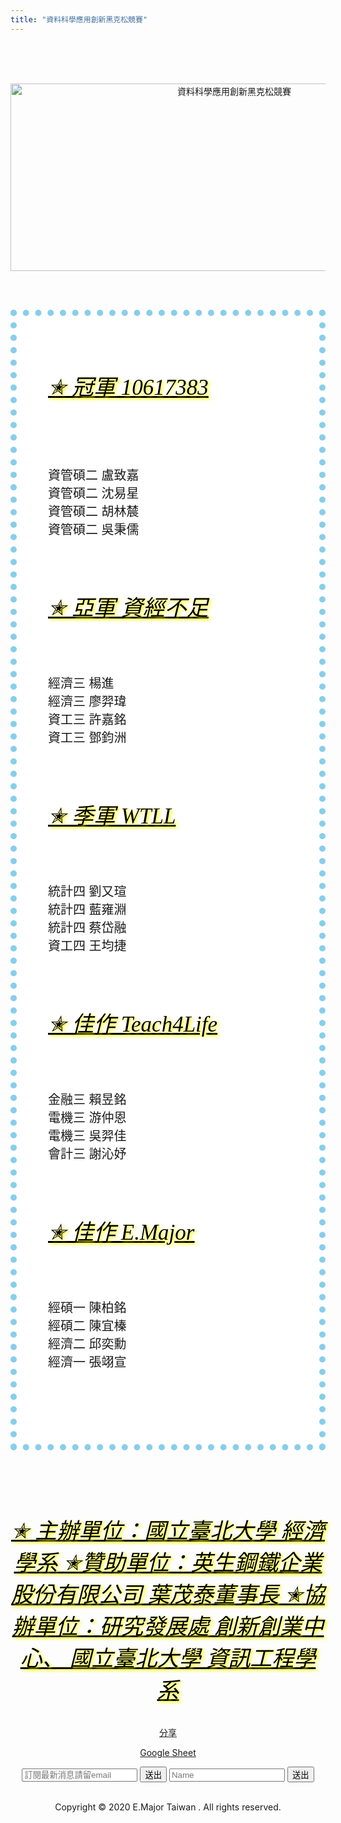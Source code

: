 ```yaml
---
title: "資料科學應用創新黑克松競賽"
---
```




<style type="text/css">
h1.title {
    font-size: 45px;
    text-align: center;
    text-decoration: underline;
    text-decoration-color: yellow;
    text-shadow: 3px 2px 5px blue;
    font-family: "標楷體";
    font-style: italic;
    color:black
}
</style>


<style>
.text3 {
    font-size: 35px;
    text-decoration: underline;
    text-shadow: 3px 2px 5px yellow;
    font-family: "標楷體";
    font-style: italic;
    color:black
</style>


<style>
html {
  height: 100%;
}
body{
  background-repeat: no-repeat;
  background-attachment: fixed;
  background-position: center;
  background-size: cover;
}
  </style>
  

<body>


<div id="fb-root"></div>
<script async defer crossorigin="anonymous" src="https://connect.facebook.net/zh_TW/sdk.js#xfbml=1&version=v4.0"></script>




<br><br><br>

<body width="3000" height="3000" background="background2.jpg">


<center>


 <a><img width="700" height="300" src="photo2.jpg" title="資料科學應用創新黑克松競賽"></a>
        


</center>

<br><br>

<div id="main" style="padding:50px;border:10px skyblue dotted;background-color: white;font-size: 20px;"> 
    
    
    
    
    
    



<p class='text3'>✭ 冠軍 10617383 <p class='text3'><br><br>

資管碩二 盧致嘉 <br>
資管碩二 沈易星<br>
資管碩二 胡林辳<br> 資管碩二 吳秉儒<br><br><br>


<p class='text3'>✭ 亞軍 資經不足<p class='text3'><br><br>
經濟三 楊進<br> 經濟三 廖羿瑋<br>
資工三 許嘉銘<br> 資工三 鄧鈞洲<br><br><br>


<p class='text3'>✭ 季軍 WTLL  <p class='text3'><br><br>
統計四 劉又瑄<br> 統計四 藍雍淵<br>
統計四 蔡岱融 <br>資工四 王均捷<br><br><br>


<p class='text3'>✭ 佳作 Teach4Life  <p class='text3'><br><br>
金融三 賴昱銘<br> 電機三 游仲恩<br>
電機三 吳羿佳<br> 會計三 謝沁妤<br><br><br>

<p class='text3'>✭ 佳作 E.Major  <p class='text3'><br><br>
經碩一 陳柏銘 <br>經碩二 陳宜榛<br>
經濟二 邱奕勳 <br>經濟一 張翊宣<br><br><br>


</div>













  
<br><br><br>

<div id="footer" style="text-align:center; style="margin:0 auto; width:800px;>   
        
        
        
        
  <p class='text3'>
       ✭ 主辦單位：國立臺北大學 經濟學系
  
      ✭贊助單位：英生鋼鐵企業股份有限公司 葉茂泰董事長

      ✭協辦單位：研究發展處 創新創業中心、

                國立臺北大學 資訊工程學系 
 
      
  <br>
  <p class='text4'>
  
  
  <div class="fb-share-button" data-href="https://yui6532.github.io/github-website/" data-layout="button" data-size="small"><a target="_blank" href="https://www.facebook.com/sharer/sharer.php?u=https%3A%2F%2Fyui6532.github.io%2Fgithub-website%2F&amp;src=sdkpreparse" class="fb-xfbml-parse-ignore">分享</a></div>
  
  
  
<div class="line-it-button" data-lang="en" data-type="share-a" data-ver="3" data-url="https://yui6532.github.io/github-website/" data-color="default" data-size="small" data-count="false" style="display: none;"></div>
 <script src="https://d.line-scdn.net/r/web/social-plugin/js/thirdparty/loader.min.js" async="async" defer="defer"></script>
 
 
 
 
 <p>
<p><a href="https://script.google.com/macros/s/AKfycbx5ksHejLgUuji43G1NEm3VhmNUIiv25-Bq-Pp81iJClNIESWM/exec" class="uri">Google Sheet</a></p>




 
 
 <form name="submit-to-google-sheet">
  <input name="email" type="email" placeholder="訂閱最新消息請留email" required>
  <button type="submit">送出</button>
  
  <input name="name" type="name" placeholder="Name" required> <button type="submit">送出</button>
  
  

</form>



<script>
  const scriptURL = 'https://script.google.com/macros/s/AKfycbx5ksHejLgUuji43G1NEm3VhmNUIiv25-Bq-Pp81iJClNIESWM/exec'
  const form = document.forms['submit-to-google-sheet']
  form.addEventListener('submit', e => {
    e.preventDefault()
    fetch(scriptURL, { method: 'POST', body: new FormData(form)})
      .then(response => console.log('Success!', response))
      .catch(error => console.error('Error!', error.message))
  })
</script>








<br>
        
 Copyright © 2020 E.Major Taiwan . All rights reserved.
       
  </div>
         
</body>
